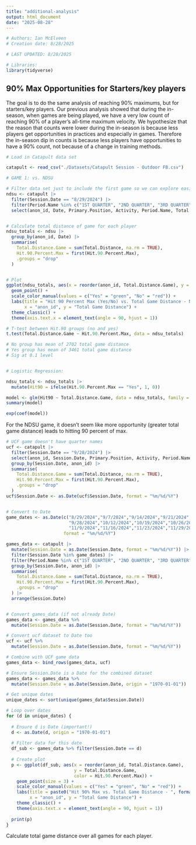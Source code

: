 ```yaml
---
title: "additional-analysis"
output: html_document
date: "2025-08-28"
---
```


```r
# Authors: Ian McElveen
# Creation date: 8/28/2025

# LAST UPDATED: 8/28/2025

# Libraries:
library(tidyverse)
```

## 90% Max Opportunities for Starters/key players

The goal is to do the same analysis of reaching 90% maximums, but for starters/key players. Our previous analysis showed that during the in-season, when games are being played, we have a very low count of reaching 90% of a player's all-time maximum velocity. We hypothesize that the reason that counts were lower during the in-season is because less players get opportunities in practices and especially in games. Therefore the in-season dip in counts is because less players have opportunities to have a 90% count, not because of a change in training methods.


```r


# Load in Catapult data set

catapult <- read_csv("./Datasets/Catapult Session - Outdoor FB.csv")
```

```r
# GAME 1: vs. NDSU

# Filter data set just to include the first game so we can explore easier
ndsu <- catapult |>
  filter(Session.Date == "8/29/2024") |>
  filter(Period.Name %in% c("1ST QUARTER", "2ND QUARTER", "3RD QUARTER", "4TH QUARTER")) |>
  select(anon_id, Date, Primary.Position, Activity, Period.Name, Total.Distance, Total.Acceleration.Efforts, Hit.90.Percent.Max, Hit.Max.Velocity., Maximum.Velocity, All.Time.Max.Velocity)


# Calculate total distance of game for each player
ndsu_totals <- ndsu |>
  group_by(anon_id, Date) |>
  summarise(
    Total.Distance.Game = sum(Total.Distance, na.rm = TRUE),
    Hit.90.Percent.Max = first(Hit.90.Percent.Max),
    .groups = "drop"
  )


# Plot 
ggplot(ndsu_totals, aes(x = reorder(anon_id, Total.Distance.Game), y = Total.Distance.Game, color = Hit.90.Percent.Max)) +
  geom_point() +
  scale_color_manual(values = c("Yes" = "green", "No" = "red")) +
  labs(title = "Hit 90 Percent Max (Yes/No) vs. Total Game Distance - NDSU",
       x = "anon_id", y = "Total Game Distance") +
  theme_classic() +
  theme(axis.text.x = element_text(angle = 90, hjust = 1))

# T-test between Hit.90 groups (no and yes)
t.test(Total.Distance.Game ~ Hit.90.Percent.Max, data = ndsu_totals)

# No group has mean of 2702 total game distance
# Yes group has mean of 3461 total game distance
# Sig at 0.1 level


# Logistic Regression:

ndsu_totals <- ndsu_totals |>
  mutate(Hit90 = ifelse(Hit.90.Percent.Max == "Yes", 1, 0))

model <- glm(Hit90 ~ Total.Distance.Game, data = ndsu_totals, family = binomial)
summary(model)

exp(coef(model))

```
For the NDSU game, it doesn't seem like more opportunity (greater total game distance) leads to hitting 90 percent of max.




```r
# UCF game doesn't have quarter names
ucf <- catapult |>
  filter(Session.Date == "9/28/2024") |>
  select(anon_id, Session.Date, Primary.Position, Activity, Period.Name, Total.Distance, Total.Acceleration.Efforts, Hit.90.Percent.Max, Hit.Max.Velocity., Maximum.Velocity, All.Time.Max.Velocity) |>
  group_by(Session.Date, anon_id) |>
  summarise(
    Total.Distance.Game = sum(Total.Distance, na.rm = TRUE),
    Hit.90.Percent.Max = first(Hit.90.Percent.Max),
    .groups = "drop"
  )
ucf$Session.Date <- as.Date(ucf$Session.Date, format = "%m/%d/%Y")  


# Convert to Date
game_dates <- as.Date(c("8/29/2024","9/7/2024","9/14/2024","9/21/2024",
                        "9/28/2024","10/12/2024","10/19/2024","10/26/2024",
                        "11/9/2024","11/16/2024","11/23/2024","11/29/2024"),
                      format = "%m/%d/%Y")

games_data <- catapult |>
  mutate(Session.Date = as.Date(Session.Date, format = "%m/%d/%Y")) |>  # ensure dates
  filter(Session.Date %in% game_dates) |>
  filter(Period.Name %in% c("1ST QUARTER", "2ND QUARTER", "3RD QUARTER", "4TH QUARTER", "1st Quarter", "4th Quarter", "2nd Quarter", "3rd Quarter", "4th Quarter","1st QUARTER", "2nd QUARTER", "3rd QUARTER", "4th QUARTER")) |>
  group_by(Session.Date, anon_id) |>
  summarise(
    Total.Distance.Game = sum(Total.Distance, na.rm = TRUE),
    Hit.90.Percent.Max = first(Hit.90.Percent.Max),
    .groups = "drop"
  ) |>
  arrange(Session.Date)


# Convert games_data (if not already Date)
games_data <- games_data %>%
  mutate(Session.Date = as.Date(Session.Date, format = "%m/%d/%Y"))

# Convert ucf dataset to Date too
ucf <- ucf %>%
  mutate(Session.Date = as.Date(Session.Date, format = "%m/%d/%Y"))

# Combine with UCF game data
games_data <- bind_rows(games_data, ucf)

# Ensure Session.Date is a Date for the combined dataset
games_data <- games_data %>%
  mutate(Session.Date = as.Date(Session.Date, origin = "1970-01-01"))

# Get unique dates
unique_dates <- sort(unique(games_data$Session.Date))

# Loop over dates
for (d in unique_dates) {
  
  # Ensure d is Date (important!)
  d <- as.Date(d, origin = "1970-01-01")
  
  # Filter data for this date
  df_sub <- games_data %>% filter(Session.Date == d)
  
  # Create plot
  p <- ggplot(df_sub, aes(x = reorder(anon_id, Total.Distance.Game),
                          y = Total.Distance.Game,
                          color = Hit.90.Percent.Max)) +
    geom_point(size = 3) +
    scale_color_manual(values = c("Yes" = "green", "No" = "red")) +
    labs(title = paste0("Hit 90% Max vs. Total Game Distance - ", format(d, "%b %d, %Y")),
         x = "anon_id", y = "Total Game Distance") +
    theme_classic() +
    theme(axis.text.x = element_text(angle = 90, hjust = 1))
  
  print(p)
}
```

Calculate total game distance over all games for each player.

